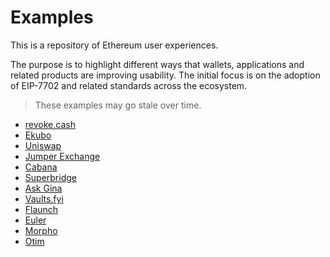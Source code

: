 # Examples

This is a repository of Ethereum user experiences.

The purpose is to highlight different ways that wallets, applications and related products are improving usability. The initial focus is on the adoption of EIP-7702 and related standards across the ecosystem.

> These examples may go stale over time.

- [revoke.cash](/examples/apps/revoke-cash)
- [Ekubo](/examples/apps/ekubo)
- [Uniswap](/examples/apps/uniswap)
- [Jumper Exchange](/examples/apps/jumper-exchange)
- [Cabana](/examples/apps/cabana)
- [Superbridge](/examples/apps/superbridge)
- [Ask Gina](/examples/apps/ask-gina)
- [Vaults.fyi](/examples/apps/vaults-fyi)
- [Flaunch](/examples/apps/flaunch)
- [Euler](/examples/apps/euler)
- [Morpho](/examples/apps/morpho)
- [Otim](/examples/apps/otim)